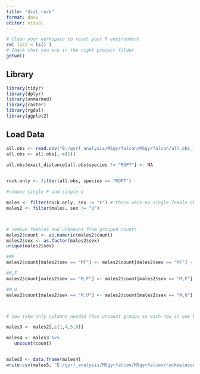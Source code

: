 ```yaml
---
title: "dist_rock"
format: docx
editor: visual
---
```


```r

# Clean your workspace to reset your R environment
rm( list = ls() )
# Check that you are in the right project folder
getwd()
```

## Library

```r

library(tidyr)
library(dplyr)
library(unmarked)
library(raster)
library(rgdal)
library(ggplot2)
```

## Load Data

```r

all.obs <- read.csv("E:/gyrf_analysis/MSgyrfalcon/MSgyrfalcon/all_obs_17Oct23.csv")
all.obs <- all.obs[,-c(1)]

all.obs$exact_distance[all.obs$species != "ROPT"] <- NA
  

rock.only <- filter(all.obs, species == "ROPT")

#remove single F and single U

males <- filter(rock.only, sex != "F") # there were no single female observations
males2 <- filter(males, sex != "U")



# remove females and unknowns from grouped counts
males2$count <- as.numeric(males2$count)
males2$sex <- as.factor(males2$sex)
unique(males2$sex)

#MF
males2$count[males2$sex == "MF"] <- males2$count[males2$sex == "MF"] - 1

#M,F
males2$count[males2$sex == "M,F"] <- males2$count[males2$sex == "M,F"] - 1

#M,U
males2$count[males2$sex == "M,U"] <- males2$count[males2$sex == "M,U"] - 1



# now take only columns needed then uncount groups so each row is one bird

males3 <- males2[,c(1,4,5,8)]

males4 <- males3 %>%
   uncount(count)


males5 <- data.frame(males4)
write.csv(males5, "E:/gyrf_analysis/MSgyrfalcon/MSgyrfalcon/rockmalesonly_timedist_9nov23.csv")

```
